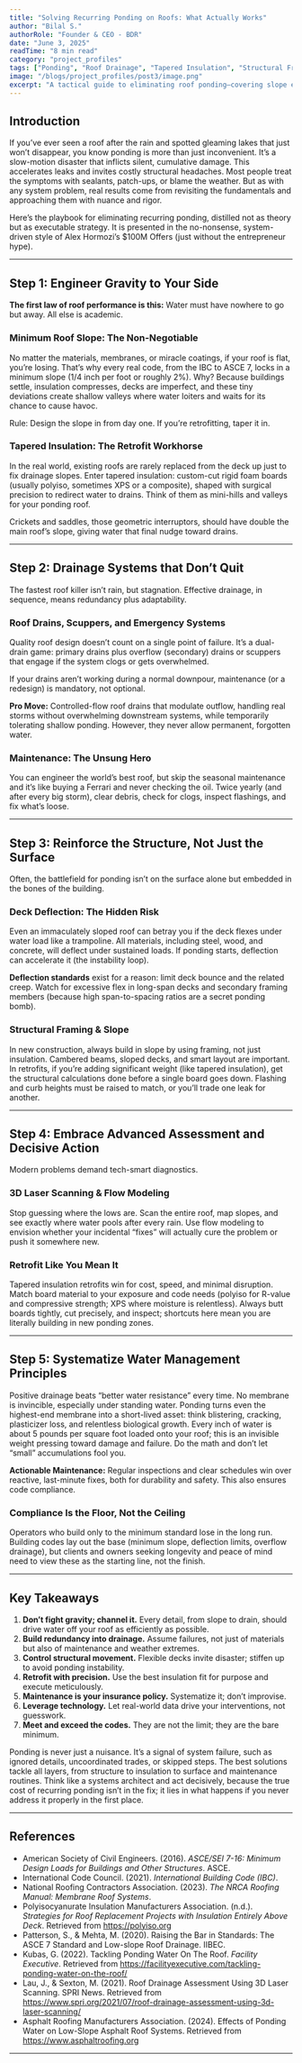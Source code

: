 ```yaml
---
title: "Solving Recurring Ponding on Roofs: What Actually Works"
author: "Bilal S."
authorRole: "Founder & CEO - BDR"
date: "June 3, 2025"
readTime: "8 min read"
category: "project_profiles"
tags: ["Ponding", "Roof Drainage", "Tapered Insulation", "Structural Framing", "Roofing Maintenance"]
image: "/blogs/project_profiles/post3/image.png"
excerpt: "A tactical guide to eliminating roof ponding—covering slope engineering, drainage, tapered insulation, structural framing, and smart maintenance. Learn how to fix the root cause, not the symptoms."
---
```


## Introduction

If you’ve ever seen a roof after the rain and spotted gleaming lakes that just won’t disappear, you know ponding is more than just inconvenient. It’s a slow-motion disaster that inflicts silent, cumulative damage. This accelerates leaks and invites costly structural headaches. Most people treat the symptoms with sealants, patch-ups, or blame the weather. But as with any system problem, real results come from revisiting the fundamentals and approaching them with nuance and rigor.

Here’s the playbook for eliminating recurring ponding, distilled not as theory but as executable strategy. It is presented in the no-nonsense, system-driven style of Alex Hormozi’s $100M Offers (just without the entrepreneur hype).

---

## Step 1: Engineer Gravity to Your Side

**The first law of roof performance is this:** Water must have nowhere to go but away. All else is academic.

### Minimum Roof Slope: The Non-Negotiable

No matter the materials, membranes, or miracle coatings, if your roof is flat, you’re losing. That’s why every real code, from the IBC to ASCE 7, locks in a minimum slope (1/4 inch per foot or roughly 2%). Why? Because buildings settle, insulation compresses, decks are imperfect, and these tiny deviations create shallow valleys where water loiters and waits for its chance to cause havoc.

Rule: Design the slope in from day one. If you’re retrofitting, taper it in.

### Tapered Insulation: The Retrofit Workhorse

In the real world, existing roofs are rarely replaced from the deck up just to fix drainage slopes. Enter tapered insulation: custom-cut rigid foam boards (usually polyiso, sometimes XPS or a composite), shaped with surgical precision to redirect water to drains. Think of them as mini-hills and valleys for your ponding roof.

Crickets and saddles, those geometric interruptors, should have double the main roof’s slope, giving water that final nudge toward drains.

---

## Step 2: Drainage Systems that Don’t Quit

The fastest roof killer isn’t rain, but stagnation. Effective drainage, in sequence, means redundancy plus adaptability.

### Roof Drains, Scuppers, and Emergency Systems

Quality roof design doesn’t count on a single point of failure. It’s a dual-drain game: primary drains plus overflow (secondary) drains or scuppers that engage if the system clogs or gets overwhelmed.

If your drains aren’t working during a normal downpour, maintenance (or a redesign) is mandatory, not optional.

**Pro Move:** Controlled-flow roof drains that modulate outflow, handling real storms without overwhelming downstream systems, while temporarily tolerating shallow ponding. However, they never allow permanent, forgotten water.

### Maintenance: The Unsung Hero

You can engineer the world’s best roof, but skip the seasonal maintenance and it’s like buying a Ferrari and never checking the oil. Twice yearly (and after every big storm), clear debris, check for clogs, inspect flashings, and fix what’s loose.

---

## Step 3: Reinforce the Structure, Not Just the Surface

Often, the battlefield for ponding isn’t on the surface alone but embedded in the bones of the building.

### Deck Deflection: The Hidden Risk

Even an immaculately sloped roof can betray you if the deck flexes under water load like a trampoline. All materials, including steel, wood, and concrete, will deflect under sustained loads. If ponding starts, deflection can accelerate it (the instability loop).

**Deflection standards** exist for a reason: limit deck bounce and the related creep. Watch for excessive flex in long-span decks and secondary framing members (because high span-to-spacing ratios are a secret ponding bomb).

### Structural Framing & Slope

In new construction, always build in slope by using framing, not just insulation. Cambered beams, sloped decks, and smart layout are important. In retrofits, if you’re adding significant weight (like tapered insulation), get the structural calculations done before a single board goes down. Flashing and curb heights must be raised to match, or you’ll trade one leak for another.

---

## Step 4: Embrace Advanced Assessment and Decisive Action

Modern problems demand tech-smart diagnostics.

### 3D Laser Scanning & Flow Modeling

Stop guessing where the lows are. Scan the entire roof, map slopes, and see exactly where water pools after every rain. Use flow modeling to envision whether your incidental “fixes” will actually cure the problem or push it somewhere new.

### Retrofit Like You Mean It

Tapered insulation retrofits win for cost, speed, and minimal disruption. Match board material to your exposure and code needs (polyiso for R-value and compressive strength; XPS where moisture is relentless). Always butt boards tightly, cut precisely, and inspect; shortcuts here mean you are literally building in new ponding zones.

---

## Step 5: Systematize Water Management Principles

Positive drainage beats “better water resistance” every time. No membrane is invincible, especially under standing water. Ponding turns even the highest-end membrane into a short-lived asset: think blistering, cracking, plasticizer loss, and relentless biological growth. Every inch of water is about 5 pounds per square foot loaded onto your roof; this is an invisible weight pressing toward damage and failure. Do the math and don’t let “small” accumulations fool you.

**Actionable Maintenance:** Regular inspections and clear schedules win over reactive, last-minute fixes, both for durability and safety. This also ensures code compliance.

### Compliance Is the Floor, Not the Ceiling

Operators who build only to the minimum standard lose in the long run. Building codes lay out the base (minimum slope, deflection limits, overflow drainage), but clients and owners seeking longevity and peace of mind need to view these as the starting line, not the finish.

---

## Key Takeaways

1. **Don’t fight gravity; channel it.** Every detail, from slope to drain, should drive water off your roof as efficiently as possible.
2. **Build redundancy into drainage.** Assume failures, not just of materials but also of maintenance and weather extremes.
3. **Control structural movement.** Flexible decks invite disaster; stiffen up to avoid ponding instability.
4. **Retrofit with precision.** Use the best insulation fit for purpose and execute meticulously.
5. **Maintenance is your insurance policy.** Systematize it; don’t improvise.
6. **Leverage technology.** Let real-world data drive your interventions, not guesswork.
7. **Meet and exceed the codes.** They are not the limit; they are the bare minimum.

Ponding is never just a nuisance. It’s a signal of system failure, such as ignored details, uncoordinated trades, or skipped steps. The best solutions tackle all layers, from structure to insulation to surface and maintenance routines. Think like a systems architect and act decisively, because the true cost of recurring ponding isn’t in the fix; it lies in what happens if you never address it properly in the first place.

---



## References

- American Society of Civil Engineers. (2016). *ASCE/SEI 7-16: Minimum Design Loads for Buildings and Other Structures*. ASCE.  
- International Code Council. (2021). *International Building Code (IBC)*.  
- National Roofing Contractors Association. (2023). *The NRCA Roofing Manual: Membrane Roof Systems*.  
- Polyisocyanurate Insulation Manufacturers Association. (n.d.). *Strategies for Roof Replacement Projects with Insulation Entirely Above Deck*. Retrieved from https://polyiso.org  
- Patterson, S., & Mehta, M. (2020). Raising the Bar in Standards: The ASCE 7 Standard and Low-slope Roof Drainage. IIBEC.  
- Kubas, G. (2022). Tackling Ponding Water On The Roof. *Facility Executive*. Retrieved from https://facilityexecutive.com/tackling-ponding-water-on-the-roof/  
- Lau, J., & Sexton, M. (2021). Roof Drainage Assessment Using 3D Laser Scanning. SPRI News. Retrieved from https://www.spri.org/2021/07/roof-drainage-assessment-using-3d-laser-scanning/  
- Asphalt Roofing Manufacturers Association. (2024). Effects of Ponding Water on Low-Slope Asphalt Roof Systems. Retrieved from https://www.asphaltroofing.org  

---